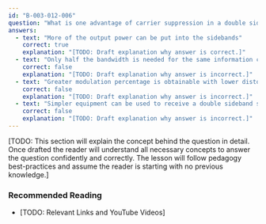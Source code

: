 ```yaml
---
id: "B-003-012-006"
question: "What is one advantage of carrier suppression in a double sideband voice transmission?"
answers:
  - text: "More of the output power can be put into the sidebands"
    correct: true
    explanation: "[TODO: Draft explanation why answer is correct.]"
  - text: "Only half the bandwidth is needed for the same information content"
    correct: false
    explanation: "[TODO: Draft explanation why answer is incorrect.]"
  - text: "Greater modulation percentage is obtainable with lower distortion"
    correct: false
    explanation: "[TODO: Draft explanation why answer is incorrect.]"
  - text: "Simpler equipment can be used to receive a double sideband suppressed carrier signal"
    correct: false
    explanation: "[TODO: Draft explanation why answer is incorrect.]"
---
```


[TODO: This section will explain the concept behind the question in detail. Once drafted the reader will understand all necessary concepts to answer the question confidently and correctly. The lesson will follow pedagogy best-practices and assume the reader is starting with no previous knowledge.]

### Recommended Reading

- [TODO: Relevant Links and YouTube Videos]

